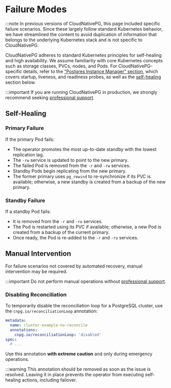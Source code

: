 ﻿# Failure Modes

<!-- SPDX-License-Identifier: CC-BY-4.0 -->

:::note
In previous versions of CloudNativePG, this page included specific failure
scenarios. Since these largely follow standard Kubernetes behavior, we have
streamlined the content to avoid duplication of information that belongs to the
underlying Kubernetes stack and is not specific to CloudNativePG.

CloudNativePG adheres to standard Kubernetes principles for self-healing and
high availability. We assume familiarity with core Kubernetes concepts such as
storage classes, PVCs, nodes, and Pods. For CloudNativePG-specific details,
refer to the ["Postgres Instance Manager" section](instance_manager.mdx), which
covers startup, liveness, and readiness probes, as well as the
[self-healing](#self-healing) section below.

:::important
If you are running CloudNativePG in production, we strongly recommend
seeking [professional support](https://cloudnative-pg.io/support/).

## Self-Healing

### Primary Failure

If the primary Pod fails:

- The operator promotes the most up-to-date standby with the lowest replication
  lag.
- The `-rw` service is updated to point to the new primary.
- The failed Pod is removed from the `-r` and `-rw` services.
- Standby Pods begin replicating from the new primary.
- The former primary uses `pg_rewind` to re-synchronize if its PVC is available;
  otherwise, a new standby is created from a backup of the new primary.

### Standby Failure

If a standby Pod fails:

- It is removed from the `-r` and `-ro` services.
- The Pod is restarted using its PVC if available; otherwise, a new Pod is
  created from a backup of the current primary.
- Once ready, the Pod is re-added to the `-r` and `-ro` services.

## Manual Intervention

For failure scenarios not covered by automated recovery, manual intervention
may be required.

:::important
Do not perform manual operations without [professional support](https://cloudnative-pg.io/support/).

### Disabling Reconciliation

To temporarily disable the reconciliation loop for a PostgreSQL cluster, use
the `cnpg.io/reconciliationLoop` annotation:

```yaml
metadata:
  name: cluster-example-no-reconcile
  annotations:
    cnpg.io/reconciliationLoop: 'disabled'
spec:
  # ...
```

Use this annotation **with extreme caution** and only during emergency
operations.

:::warning
This annotation should be removed as soon as the issue is resolved. Leaving
it in place prevents the operator from executing self-healing actions,
including failover.
